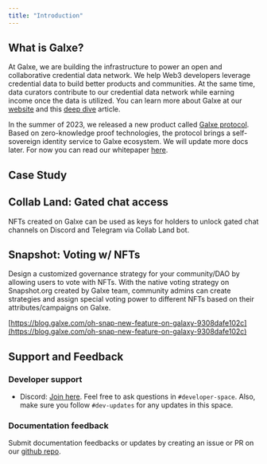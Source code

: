 ```yaml
---
title: "Introduction"
---
```


## What is Galxe?[](#what-is-galxe "Direct link to heading")

At Galxe, we are building the infrastructure to power an open and collaborative credential data network. We help Web3 developers leverage credential data to build better products and communities. At the same time, data curators contribute to our credential data network while earning income once the data is utilized. You can learn more about Galxe at our [website](http://app.galxe.com) and this [deep dive](https://blog.galxe.com/deep-dive-into-project-galaxy-abd33eceb19b) article.

In the summer of 2023, we released a new product called [Galxe protocol](https://app.galxe.com/protocol). Based on zero-knowledge proof technologies, the protocol brings a self-sovereign identity service to Galxe ecosystem. We will update more docs later. For now you can read our whitepaper [here](https://github.com/Galxe/protocol-whitepaper).

## Case Study[](#case-study "Direct link to heading")

## Collab Land: Gated chat access[](#collab-land-gated-chat-access "Direct link to heading")

NFTs created on Galxe can be used as keys for holders to unlock gated chat channels on Discord and Telegram via Collab Land bot.

## Snapshot: Voting w/ NFTs[](#snapshot-voting-w-nfts "Direct link to heading")

Design a customized governance strategy for your community/DAO by allowing users to vote with NFTs. With the native voting strategy on Snapshot.org created by Galxe team, community admins can create strategies and assign special voting power to different NFTs based on their attributes/campaigns on Galxe.

[https://blog.galxe.com/oh-snap-new-feature-on-galaxy-9308dafe102c](https://blog.galxe.com/oh-snap-new-feature-on-galaxy-9308dafe102c)

## Support and Feedback[](#support-and-feedback "Direct link to heading")

### Developer support[](#developer-support "Direct link to heading")

* Discord: [Join here](https://discord.io/GalxeHQ). Feel free to ask questions in `#developer-space`. Also, make sure you follow `#dev-updates` for any updates in this space.

### Documentation feedback[](#documentation-feedback "Direct link to heading")

Submit documentation feedbacks or updates by creating an issue or PR on our [github repo](https://github.com/GalxeHQ/galxe-docs).